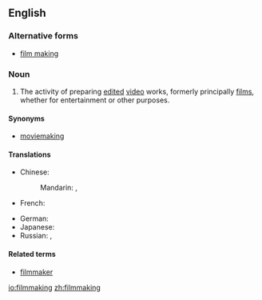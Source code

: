 ==English==

===Alternative forms===
* [[film making]]

===Noun===
{{en-noun|-}}

# The activity of preparing [[edited]] [[video]] works, formerly principally [[films]], whether for entertainment or other purposes.

====Synonyms====
* [[moviemaking]]

====Translations====
{{trans-top|the activity of making films}}
* Chinese:
*: Mandarin: {{t|cmn|電影製作|sc=Hani}}, {{t|cmn|电影制作|tr=diànyǐng zhìzuò|sc=Hani}}
* French: {{t|fr|réalisation|f}} {{qualifier|cinématographique}}
{{trans-mid}}
* German: {{t|de|Filmemachen|n}}
* Japanese: {{t|ja|映画制作|tr=えいがせいさく, eiga seisaku|sc=Jpan}}
* Russian: {{t|ru|кинопроизводство|n|tr=kinoproizvódstvo|sc=Cyrl}}, {{t|ru|кино|n|tr=kinó|sc=Cyrl}} {{qualifier|cinema}}
{{trans-bottom}}

====Related terms====
* [[filmmaker]]

[[io:filmmaking]]
[[zh:filmmaking]]